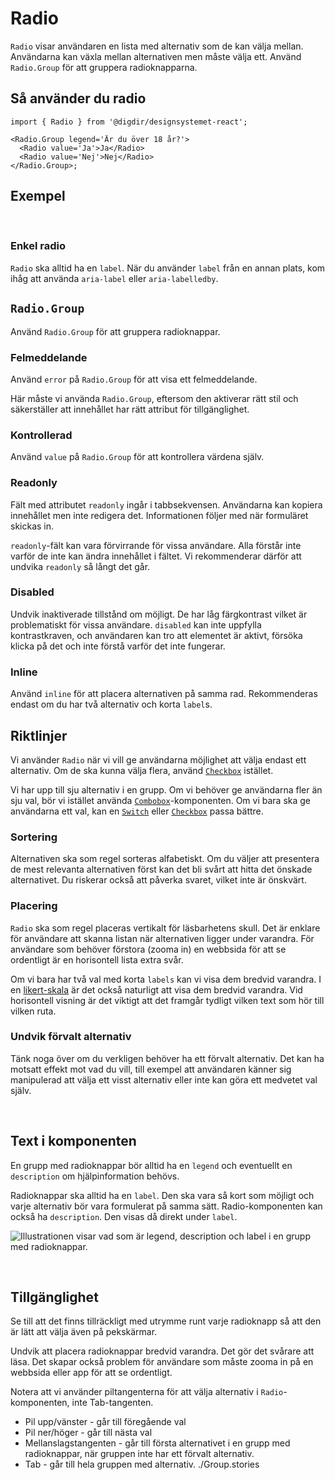 

<Meta of={RadioStories} />

# Radio

`Radio` visar användaren en lista med alternativ som de kan välja mellan. Användarna kan växla mellan alternativen men måste välja ett. Använd `Radio.Group` för att gruppera radioknapparna.

<Primary />
<Controls />

## Så använder du radio

```tsx
import { Radio } from '@digdir/designsystemet-react';

<Radio.Group legend='Är du över 18 år?'>
  <Radio value='Ja'>Ja</Radio>
  <Radio value='Nej'>Nej</Radio>
</Radio.Group>;
```

## Exempel

<br />

### Enkel radio

`Radio` ska alltid ha en `label`. När du använder `label` från en annan plats, kom ihåg att använda `aria-label` eller `aria-labelledby`.

<Canvas of={RadioStories.Single} />

## `Radio.Group`

Använd `Radio.Group` för att gruppera radioknappar.

<Canvas of={RadioGroupStories.Preview} />
<Controls of={RadioGroupStories.Preview} />

### Felmeddelande

Använd `error` på `Radio.Group` för att visa ett felmeddelande.

Här måste vi använda `Radio.Group`, eftersom den aktiverar rätt stil och säkerställer att innehållet har rätt attribut för tillgänglighet.

<Canvas of={RadioGroupStories.WithError} />

### Kontrollerad

Använd `value` på `Radio.Group` för att kontrollera värdena själv.

<Canvas of={RadioGroupStories.Controlled} />

### Readonly

Fält med attributet `readonly` ingår i tabbsekvensen. Användarna kan kopiera innehållet men inte redigera det. Informationen följer med när formuläret skickas in.

`readonly`-fält kan vara förvirrande för vissa användare. Alla förstår inte varför de inte kan ändra innehållet i fältet. Vi rekommenderar därför att undvika `readonly` så långt det går.

<Canvas of={RadioGroupStories.ReadOnly} />

### Disabled

Undvik inaktiverade tillstånd om möjligt. De har låg färgkontrast vilket är problematiskt för vissa användare. `disabled` kan inte uppfylla kontrastkraven, och användaren kan tro att elementet är aktivt, försöka klicka på det och inte förstå varför det inte fungerar.

<Canvas of={RadioGroupStories.Disabled} />

### Inline

Använd `inline` för att placera alternativen på samma rad. Rekommenderas endast om du har två alternativ och korta `label`s.

<Canvas of={RadioGroupStories.Inline} />

## Riktlinjer

Vi använder `Radio` när vi vill ge användarna möjlighet att välja endast ett alternativ. Om de ska kunna välja flera, använd [`Checkbox`](/docs/komponenter-checkbox--docs) istället.

Vi har upp till sju alternativ i en grupp. Om vi behöver ge användarna fler än sju val, bör vi istället använda [`Combobox`](/docs/komponenter-combobox--docs)-komponenten. Om vi bara ska ge användarna ett val, kan en [`Switch`](/docs/komponenter-switch--docs) eller [`Checkbox`](/docs/komponenter-checkbox--docs) passa bättre.

### Sortering

Alternativen ska som regel sorteras alfabetiskt. Om du väljer att presentera de mest relevanta alternativen först kan det bli svårt att hitta det önskade alternativet. Du riskerar också att påverka svaret, vilket inte är önskvärt.

### Placering

`Radio` ska som regel placeras vertikalt för läsbarhetens skull. Det är enklare för användare att skanna listan när alternativen ligger under varandra. För användare som behöver förstora (zooma in) en webbsida för att se ordentligt är en horisontell lista extra svår.

Om vi bara har två val med korta `labels` kan vi visa dem bredvid varandra. I en [likert-skala](https://docs.altinn.studio/nb/app/development/ux/components/likert/) är det också naturligt att visa dem bredvid varandra. Vid horisontell visning är det viktigt att det framgår tydligt vilken text som hör till vilken ruta.

### Undvik förvalt alternativ

Tänk noga över om du verkligen behöver ha ett förvalt alternativ. Det kan ha motsatt effekt mot vad du vill, till exempel att användaren känner sig manipulerad att välja ett visst alternativ eller inte kan göra ett medvetet val själv.

<br />

## Text i komponenten

En grupp med radioknappar bör alltid ha en `legend` och eventuellt en `description` om hjälpinformation behövs.

Radioknappar ska alltid ha en `label`. Den ska vara så kort som möjligt och varje alternativ bör vara formulerat på samma sätt. Radio-komponenten kan också ha `description`. Den visas då direkt under `label`.

<img
  src='/img/component-guidelines/radio/radio-anatomy.png'
  alt='Illustrationen visar vad som är legend, description och label i en grupp med radioknappar.'
/>

<br />

## Tillgänglighet

Se till att det finns tillräckligt med utrymme runt varje radioknapp så att den är lätt att välja även på pekskärmar.

Undvik att placera radioknappar bredvid varandra. Det gör det svårare att läsa. Det skapar också problem för användare som måste zooma in på en webbsida eller app för att se ordentligt.

Notera att vi använder piltangenterna för att välja alternativ i `Radio`-komponenten, inte Tab-tangenten.

- Pil upp/vänster - går till föregående val
- Pil ner/höger - går till nästa val
- Mellanslagstangenten - går till första alternativet i en grupp med radioknappar, när gruppen inte har ett förvalt alternativ.
- Tab - går till hela gruppen med alternativ.
./Group.stories